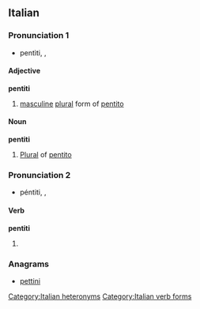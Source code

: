 ==Italian==

===Pronunciation 1===
* pentìti, {{IPA|/penˈtiti/|lang=it}}, {{SAMPA|/pen"titi/}}

====Adjective====
'''pentiti'''

# [[masculine]] [[plural]] form of [[pentito]]

====Noun====
'''pentiti'''

# [[plural|Plural]] of [[pentito]]

===Pronunciation 2===
* péntiti, {{IPA|/ˈpentiti/|lang=it}}, {{SAMPA|/"pentiti/}}

====Verb====
'''pentiti'''

# {{conjugation of|pentirsi||2|s|imp|lang=it}}

===Anagrams===
* [[pettini#Italian|pettini]]

[[Category:Italian heteronyms]]
[[Category:Italian verb forms]]